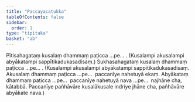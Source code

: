 ```yaml
---
title: "Paccayacatukka"
tableOfContents: false
sidebar:
  order: 1
type: "tipitaka"
basket: "ab"
---
```



<DynamicBreadcrumb />

<Division number="55">

<Paragraph number="2499">
Pītisahagataṃ kusalaṃ dhammaṃ paṭicca …pe… . (Kusalampi akusalampi abyākatampi sappītikadukasadisaṃ.)
</Paragraph>

</Division>
<Division number="56">

<Paragraph number="2500">
Sukhasahagataṃ kusalaṃ dhammaṃ paṭicca …pe… . (Kusalampi akusalampi abyākatampi sappītikadukasadisaṃ. Akusalaṃ dhammaṃ paṭicca …pe…  paccanīye nahetuyā ekaṃ. Abyākataṃ dhammaṃ paṭicca …pe…  paccanīye nahetuyā nava …pe…  najhāne cha, kātabbā. Paccanīye pañhāvāre kusalākusale indriye jhāne cha, pañhāvāre abyākate nava.)
</Paragraph>
</Division>